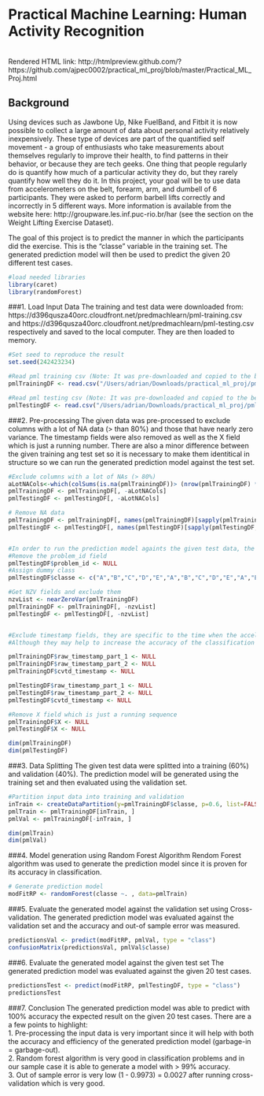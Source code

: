 # Practical Machine Learning: Human Activity Recognition

<br>
Rendered HTML link: http://htmlpreview.github.com/?https://github.com/ajpec0002/practical_ml_proj/blob/master/Practical_ML_Proj.html <br>

## Background

Using devices such as Jawbone Up, Nike FuelBand, and Fitbit it is now possible to collect a large amount of data about personal activity relatively inexpensively. These type of devices are part of the quantified self movement - a group of enthusiasts who take measurements about themselves regularly to improve their health, to find patterns in their behavior, or because they are tech geeks. One thing that people regularly do is quantify how much of a particular activity they do, but they rarely quantify how well they do it. In this project, your goal will be to use data from accelerometers on the belt, forearm, arm, and dumbell of 6 participants. They were asked to perform barbell lifts correctly and incorrectly in 5 different ways. More information is available from the website here: http://groupware.les.inf.puc-rio.br/har (see the section on the Weight Lifting Exercise Dataset).

The goal of this project is to predict the manner in which the participants did the exercise. This is the "classe" variable in the training set. The generated prediction model will then be used to predict the given 20 different test cases.


```r
#load needed libraries
library(caret)
library(randomForest)
```

###1. Load Input Data
The training and test data were downloaded from: https://d396qusza40orc.cloudfront.net/predmachlearn/pml-training.csv <br> and https://d396qusza40orc.cloudfront.net/predmachlearn/pml-testing.csv respectively and saved to the local computer. They are then loaded to memory.
```r

#Set seed to reproduce the result
set.seed(242423234)

#Read pml training csv (Note: It was pre-downloaded and copied to the below location)
pmlTrainingDF <- read.csv("/Users/adrian/Downloads/practical_ml_proj/pml-training.csv", na.strings = c("NA","#DIV/0!","")) 

#Read pml testing csv (Note: It was pre-downloaded and copied to the below location)
pmlTestingDF <- read.csv("/Users/adrian/Downloads/practical_ml_proj/pml-testing.csv", na.strings = c("NA","#DIV/0!",""))


```

###2. Pre-processing
The given data was pre-processed to exclude columns with a lot of NA data (> than 80%) and those that have nearly zero variance.
The timestamp fields were also removed as well as the X field which is just a running number. There are also a minor difference between the given training ang test set so it is necessary to make them identitical in structure so we can run the generated prediction model against the test set.
```r

#Exclude columns with a lot of NAs (> 80%)
aLotNACols<-which(colSums(is.na(pmlTrainingDF))> (nrow(pmlTrainingDF) * 0.8))
pmlTrainingDF <- pmlTrainingDF[, -aLotNACols]
pmlTestingDF <- pmlTestingDF[, -aLotNACols]

# Remove NA data
pmlTrainingDF <- pmlTrainingDF[, names(pmlTrainingDF)[sapply(pmlTrainingDF, function (x) ! (any(is.na(x) | x == "")))]]
pmlTestingDF <- pmlTestingDF[, names(pmlTestingDF)[sapply(pmlTestingDF, function (x) ! (any(is.na(x) | x == "")))]]


#In order to run the prediction model againts the given test data, the structure must match
#Remove the problem_id field
pmlTestingDF$problem_id <- NULL
#Assign dummy class
pmlTestingDF$classe <- c("A","B","C","D","E","A","B","C","D","E","A","B","C","D","E","A","B","C","D","E")

#Get NZV fields and exclude them
nzvList <- nearZeroVar(pmlTrainingDF)
pmlTrainingDF <- pmlTrainingDF[, -nzvList]
pmlTestingDF <- pmlTestingDF[, -nzvList]


#Exclude timestamp fields, they are specific to the time when the accelerometer data was collected.
#Although they may help to increase the accuracy of the classification against the training data I feel that the model will tend to overfit

pmlTrainingDF$raw_timestamp_part_1 <- NULL
pmlTrainingDF$raw_timestamp_part_2 <- NULL
pmlTrainingDF$cvtd_timestamp <- NULL

pmlTestingDF$raw_timestamp_part_1 <- NULL
pmlTestingDF$raw_timestamp_part_2 <- NULL
pmlTestingDF$cvtd_timestamp <- NULL

#Remove X field which is just a running sequence
pmlTrainingDF$X <- NULL
pmlTestingDF$X <- NULL

dim(pmlTrainingDF)
dim(pmlTestingDF)
```
  

###3. Data Splitting
The given test data were splitted into a training (60%) and validation (40%). The prediction model will be generated using the training set and then evaluated using the validation set.
```r


#Partition input data into training and validation
inTrain <- createDataPartition(y=pmlTrainingDF$classe, p=0.6, list=FALSE)
pmlTrain <- pmlTrainingDF[inTrain, ]
pmlVal <- pmlTrainingDF[-inTrain, ]

dim(pmlTrain)
dim(pmlVal)
```

###4. Model generation using Random Forest Algorithm
Rendom Forest algorithm was used to generate the prediction model since it is proven for its accuracy in classification.
```r

# Generate prediction model
modFitRP <- randomForest(classe ~. , data=pmlTrain)


```

###5. Evaluate the generated model against the validation set using Cross-validation.
The generated prediction model was evaluated against the validation set and the accuracy and out-of sample error was measured.
```r


predictionsVal <- predict(modFitRP, pmlVal, type = "class")
confusionMatrix(predictionsVal, pmlVal$classe)


```

###6. Evaluate the generated model against the given test set
The generated prediction model was evaluated against the given 20 test cases.
```r


predictionsTest <- predict(modFitRP, pmlTestingDF, type = "class")
predictionsTest

```

###7. Conclusion
The generated prediction model was able to predict with 100% accuracy the expected result on the given 20 test cases. There are a a few points to highlight: <br>
1. Pre-processing the input data is very important since it will help with both the accuracy and efficiency of the generated prediction model (garbage-in = garbage-out). <br>
2. Random forest algorithm is very good in classification problems and in our sample case it is able to generate a model with > 99% accuracy. <br>
3. Out of sample error is very low (1 - 0.9973) = 0.0027 after running cross-validation which is very good.


